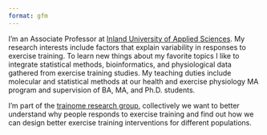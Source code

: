 ```yaml
---
format: gfm
---
```


I'm an Associate Professor at [Inland University of Applied Sciences](https://www.inn.no). My research interests include factors that explain variability in responses to exercise training. To learn new things about my favorite topics I like to integrate statistical methods, bioinformatics, and physiological data gathered from exercise training studies. My teaching duties include molecular and statistical methods at our health and exercise physiology MA program and supervision of BA, MA, and Ph.D. students.

I'm part of the [trainome research group](trainome.github.io), collectively we want to better understand why people responds to exercise training and find out how we can design better exercise training interventions for different populations.



